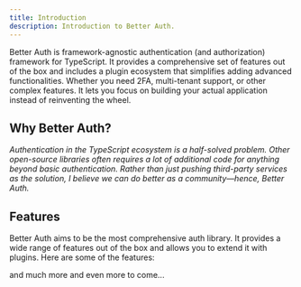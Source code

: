 ```yaml
---
title: Introduction
description: Introduction to Better Auth.
---
```


Better Auth is framework-agnostic authentication (and authorization) framework for TypeScript. It provides a comprehensive set of features out of the box and includes a plugin ecosystem that simplifies adding advanced functionalities. Whether you need 2FA, multi-tenant support, or other complex features. It lets you focus on building your actual application instead of reinventing the wheel.

## Why Better Auth?

*Authentication in the TypeScript ecosystem is a half-solved problem. Other open-source libraries often requires a lot of additional code for anything beyond basic authentication. Rather than just pushing third-party services as the solution, I believe we can do better as a community—hence, Better Auth.*

## Features

Better Auth aims to be the most comprehensive auth library. It provides a wide range of features out of the box and allows you to extend it with plugins. Here are some of the features:

<Features/>

and much more and even more to come...